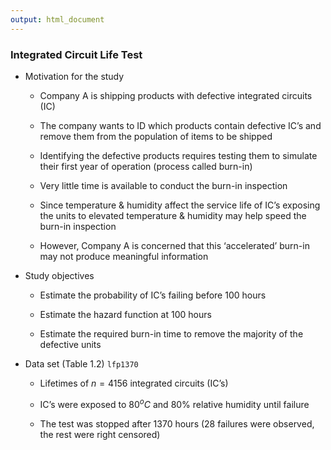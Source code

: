 ```yaml
---
output: html_document
---
```


### Integrated Circuit Life Test

- Motivation for the study

    + Company A is shipping products with defective integrated circuits (IC)

    + The company wants to ID which products contain defective IC's and remove them from the population of items to be shipped

    + Identifying the defective products requires testing them to simulate their first year of operation (process called burn-in)

    + Very little time is available to conduct the burn-in inspection

    + Since temperature & humidity affect the service life of IC's exposing the units to elevated temperature & humidity may help speed the burn-in inspection

    + However, Company A is concerned that this 'accelerated' burn-in may not produce meaningful information
    
- Study objectives

    - Estimate the probability of IC's failing before 100 hours

    - Estimate the hazard function at 100 hours

    - Estimate the required burn-in time to remove the majority of the defective units

- Data set (Table 1.2) `lfp1370`

    - Lifetimes of $n = 4156$ integrated circuits (IC's) 

    - IC's were exposed to $80^{o}C$ and $80\%$ relative humidity until failure

    - The test was stopped after 1370 hours (28 failures were observed, the rest were right censored)

